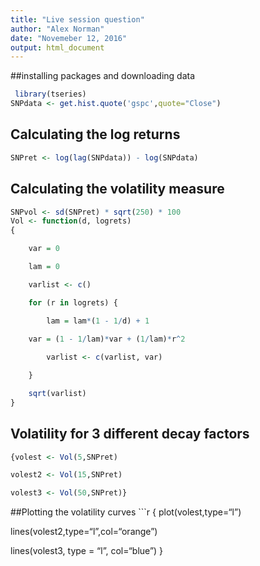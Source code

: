 ```yaml
---
title: "Live session question"
author: "Alex Norman"
date: "Novemeber 12, 2016"
output: html_document
---
```

##installing packages and downloading data
```r
 library(tseries)
SNPdata <- get.hist.quote('gspc',quote="Close")
```

## Calculating the log returns

```r
SNPret <- log(lag(SNPdata)) - log(SNPdata)
```

## Calculating the volatility measure
 
```r
SNPvol <- sd(SNPret) * sqrt(250) * 100
Vol <- function(d, logrets)
{

	var = 0

	lam = 0

	varlist <- c()

	for (r in logrets) {

		lam = lam*(1 - 1/d) + 1
	
	var = (1 - 1/lam)*var + (1/lam)*r^2

		varlist <- c(varlist, var)

	}

	sqrt(varlist)
}
```

## Volatility for 3 different decay factors

```r
{volest <- Vol(5,SNPret)

volest2 <- Vol(15,SNPret)

volest3 <- Vol(50,SNPret)}
```

##Plotting the volatility curves
```r
{ plot(volest,type="l")

lines(volest2,type="l",col="orange")

lines(volest3, type = "l", col="blue")
 }